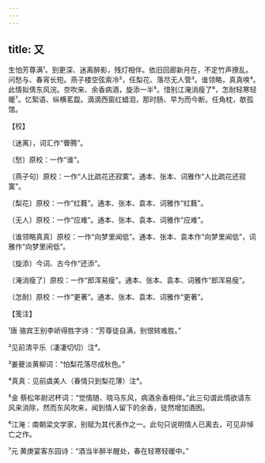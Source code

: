 ```yaml
---
---
---
```

title: 又
---







生怕芳尊满¹。到更深、迷离醉影，残灯相伴。依旧回廊新月在，不定竹声撩乱。问愁与、春宵长短。燕子楼空弦索冷²，任梨花、落尽无人管³。谁领略，真真唤⁴。　　此情拟倩东风浣。奈吹来、余香病酒，旋添一半⁵。惜别江淹消瘦了⁶，怎耐轻寒轻暖⁷。忆絮语、纵横茗盌。滴滴西窗红蜡泪，那时肠、早为而今断。任角枕，欹孤馆。





【校】


〔迷离〕，词汇作“瞢腾”。

〔愁〕原校：一作“谁”。

〔燕子句〕原校：一作“人比疏花还寂寞”。通本、张本、词雅作“人比疏花还寂寞”。

〔梨花〕原校：一作“红蕤”。通本、张本、袁本、词雅作“红蕤”。

〔无人〕原校：一作“应难”。通本、张本、袁本、词雅作“应难”。

〔谁领略真真〕原校：一作“向梦里闻低”。通本、张本、袁本作“向梦里闻低”，词雅作“向梦里闲低”。

〔旋添〕今词、古今作“还添”。

〔淹消瘦了〕原校：一作“郎浑易瘦”。通本、张本、袁本、词雅作“郎浑易瘦”。

〔怎耐〕原校：一作“更著”。通本、张本、袁本、词雅作“更著”。





【笺注】


¹唐 骆宾王别李峤得胜字诗：“芳尊徒自满，别恨转难胜。”

²见前清平乐（凄凄切切）注⁴。

³姜夔淡黄柳词：“怕梨花落尽成秋色。”

⁴真真：见前虞美人（春情只到梨花薄）注⁴。

⁵金 蔡松年尉迟杯词：“觉情随、晓马东风，病酒余香相伴。”此三句谓此情欲请东风来消除，然而东风吹来，闻到情人留下的余香，徒然增加酒困。

⁶江淹：南朝梁文学家，别赋为其代表作之一。此句只说明情人已离去，可见非悼亡之作。

⁷元 黄庚宴客东园诗：“酒当半醉半醒处，春在轻寒轻暖中。”
